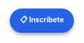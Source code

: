 
<style>
#btn-inscribete {
  position: fixed;
  bottom: 20px;
  right: 20px;
  background-color: #2761e3;
  color: white;
  padding: 12px 20px;
  border-radius: 50px;
  text-decoration: none;
  font-weight: bold;
  box-shadow: 0px 4px 6px rgba(0,0,0,0.3);
  z-index: 9999;
  transition: background-color 0.3s ease;
}
#btn-inscribete:hover {
  background-color: #5a96ff;
}
</style>

<a id="btn-inscribete" href="#registro">📋 Inscríbete</a>